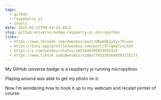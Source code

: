 ```yaml
---
tags:
  - github
  - raspeberry pi
  - toools
date: 2025-05-27T09:54:14.051Z
slug: github-universe-badge-raspberry-pi-micropython
links:
  - https://www.threads.com/@wesbos/post/DBwbD61yIyv?hl=en
  - https://bsky.app/profile/wesbos.com/post/3l7qmu7inj525
  - https://x.com/wesbos/status/1851646705974026419
  - https://www.tiktok.com/@wesbos/video/7431591649261735173
---
```


My GitHub universe badge is a raspberry pi running micropython.

Playing around was able to get my photo on it.

Now I’m wondering how to hook it up to my webcam and receipt printer of course
